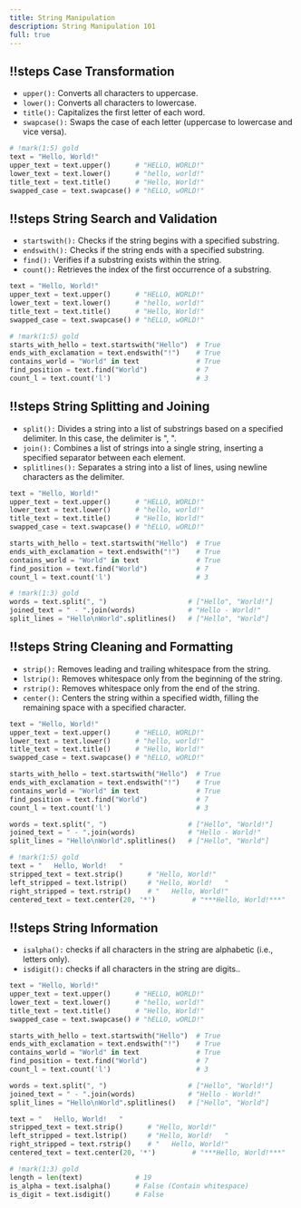 ```yaml
---
title: String Manipulation
description: String Manipulation 101
full: true
---
```



<Scrollycoding>

## !!steps Case Transformation

- `upper():` Converts all characters to uppercase.
- `lower():` Converts all characters to lowercase.
- `title():` Capitalizes the first letter of each word.
- `swapcase():` Swaps the case of each letter (uppercase to lowercase and vice versa).


```python !code
# !mark(1:5) gold
text = "Hello, World!"
upper_text = text.upper()      # "HELLO, WORLD!"
lower_text = text.lower()      # "hello, world!"
title_text = text.title()      # "Hello, World!"
swapped_case = text.swapcase() # "hELLO, wORLD!"
```

## !!steps String Search and Validation

- `startswith():` Checks if the string begins with a specified substring.
- `endswith():` Checks if the string ends with a specified substring.
- `find():` Verifies if a substring exists within the string.
- `count():` Retrieves the index of the first occurrence of a substring.

```python !code
text = "Hello, World!"
upper_text = text.upper()      # "HELLO, WORLD!"
lower_text = text.lower()      # "hello, world!"
title_text = text.title()      # "Hello, World!"
swapped_case = text.swapcase() # "hELLO, wORLD!"

# !mark(1:5) gold
starts_with_hello = text.startswith("Hello")  # True
ends_with_exclamation = text.endswith("!")    # True
contains_world = "World" in text              # True
find_position = text.find("World")            # 7
count_l = text.count('l')                     # 3
```

## !!steps String Splitting and Joining

- `split():` Divides a string into a list of substrings based on a specified delimiter. In this case, the delimiter is ", ".
- `join():` Combines a list of strings into a single string, inserting a specified separator between each element.
- `splitlines():` Separates a string into a list of lines, using newline characters as the delimiter.

```python !code
text = "Hello, World!"
upper_text = text.upper()      # "HELLO, WORLD!"
lower_text = text.lower()      # "hello, world!"
title_text = text.title()      # "Hello, World!"
swapped_case = text.swapcase() # "hELLO, wORLD!"

starts_with_hello = text.startswith("Hello")  # True
ends_with_exclamation = text.endswith("!")    # True
contains_world = "World" in text              # True
find_position = text.find("World")            # 7
count_l = text.count('l')                     # 3

# !mark(1:3) gold
words = text.split(", ")                    # ["Hello", "World!"]
joined_text = " - ".join(words)             # "Hello - World!"
split_lines = "Hello\nWorld".splitlines()   # ["Hello", "World"]
```

## !!steps String Cleaning and Formatting

- `strip():` Removes leading and trailing whitespace from the string.
- `lstrip():` Removes whitespace only from the beginning of the string.
- `rstrip():` Removes whitespace only from the end of the string.
- `center():` Centers the string within a specified width, filling the remaining space with a specified character.

```python !code
text = "Hello, World!"
upper_text = text.upper()      # "HELLO, WORLD!"
lower_text = text.lower()      # "hello, world!"
title_text = text.title()      # "Hello, World!"
swapped_case = text.swapcase() # "hELLO, wORLD!"

starts_with_hello = text.startswith("Hello")  # True
ends_with_exclamation = text.endswith("!")    # True
contains_world = "World" in text              # True
find_position = text.find("World")            # 7
count_l = text.count('l')                     # 3

words = text.split(", ")                    # ["Hello", "World!"]
joined_text = " - ".join(words)             # "Hello - World!"
split_lines = "Hello\nWorld".splitlines()   # ["Hello", "World"]

# !mark(1:5) gold
text = "   Hello, World!   "
stripped_text = text.strip()      # "Hello, World!"
left_stripped = text.lstrip()     # "Hello, World!   "
right_stripped = text.rstrip()    # "   Hello, World!"
centered_text = text.center(20, '*')         # "***Hello, World!***"
```



## !!steps String Information

- `isalpha():` checks if all characters in the string are alphabetic (i.e., letters only). 
- `isdigit():` checks if all characters in the string are digits.. 

```python !code
text = "Hello, World!"
upper_text = text.upper()      # "HELLO, WORLD!"
lower_text = text.lower()      # "hello, world!"
title_text = text.title()      # "Hello, World!"
swapped_case = text.swapcase() # "hELLO, wORLD!"

starts_with_hello = text.startswith("Hello")  # True
ends_with_exclamation = text.endswith("!")    # True
contains_world = "World" in text              # True
find_position = text.find("World")            # 7
count_l = text.count('l')                     # 3

words = text.split(", ")                    # ["Hello", "World!"]
joined_text = " - ".join(words)             # "Hello - World!"
split_lines = "Hello\nWorld".splitlines()   # ["Hello", "World"]

text = "   Hello, World!   "
stripped_text = text.strip()      # "Hello, World!"
left_stripped = text.lstrip()     # "Hello, World!   "
right_stripped = text.rstrip()    # "   Hello, World!"
centered_text = text.center(20, '*')         # "***Hello, World!***"

# !mark(1:3) gold
length = len(text)             # 19
is_alpha = text.isalpha()      # False (Contain whitespace)
is_digit = text.isdigit()      # False
```


</Scrollycoding>
